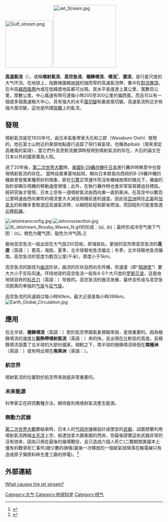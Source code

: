 {{Refimprove|time=2020-05-26}}
[[File:Gulf_stream.png|150px]]
[[File:Jet_Stream.jpg|200px]]

'''高速氣流'''（{{lang-en|Jet Stream}}），或稱'''噴射氣流'''、'''高空急流'''、'''極鋒噴流'''、'''噴流'''<ref>{{Cite web |url=http://terms.naer.edu.tw/search/?q=jet+stream |title=存档副本 |access-date=2020-12-05 |archive-date=2021-04-17 |archive-url=https://web.archive.org/web/20210417182519/https://terms.naer.edu.tw/search/?q=jet+stream |dead-url=no }}</ref>、'''激流'''，是行星尺度的大气环流。在地球上，指数條圍繞[[地球|地球]]的強而窄的高速氣流帶，集中在[[對流層頂|對流層頂]]，在中高[[緯度|緯]][[西風帶|西風帶]]內或在低緯度地區都可出現。其水平長度達上萬公里，寬數百公里，厚數公里。中心風速有時可達每小時200至300公里的偏西風，而且可以有一個或多個風速極大中心，具有強大的水平[[風切變|風切變]]和垂直風切變。高速氣流附近亦有強大風切變，這也是所謂[[飛機|飛機]]上的亂流。

==發現==
噴射氣流是在1920年代，由日本氣象學家大石和三郎（Wasaburo Oishi）發現的。他在富士山附近的某個地點進行追踪了飛行員氣球，也稱為pibals（用來測定高層風的氣球），當它們升高至對流層頂時發現到噴射氣流的存在。大石的論文在日本以外的國家廣為人知。

過了20年後，[[第二次世界大戰|第二次世界大戰]]時，[[美國|美國]][[B-29轰炸机|B-29轟炸機]]在[[日本|日本]]進行轟炸時無意中也發現噴射氣流的存在。 當時自美軍基地起飛，朝向日本群島向西飛的B-29轟炸機的機員曾發覺某種奇妙的現象，即在[[引擎|引擎]]正常運作而沒有機械故障的徵兆下，儀器的指針卻顯示飛機的移動速度很慢；此外，在執行轟炸時也會非常容易錯過目標區。經研究後才發現，日本上空有一道噴射氣流由西向東一直到美洲。在高空中以數百公里時速由西向東吹的噴流會大大減低飛機前進的速度。因此從[[亞洲|亞洲]]飛往[[北美|北美]]和[[加拿大|加拿大]]的航機多會取道這高速氣流帶，以縮短航程和節省燃油，而回程則可能會取道[[北極航線|北極航線]]。

[[File:Jetstreamconfig.jpg|thumb]]
[[File:Jetcrosssection.jpg|thumb]]
[[File:N_Jetstream_Rossby_Waves_N.gif|thumb]]的形成：(a), (b)；最终形成冷空气南下气团：(c)。橙色为暖气团，靛色为冷气团。]]

极地高空急流一般出现在大气层250百帕，即海拔{{convert|7|to|12|km|ft}}处。更弱的亚热带高空急流的'''高度'''（英語：{{lang|en|altitude}}）更高，海拔{{convert|10|to|16|km|ft}}。夏季，北半球极地急流偏北；冬季，北半球极地急流偏南。高空急流的宽度为数百公里(千米)，厚度小于5km。

高空急流的路径为[[曲流|曲流]]形状，曲流的形状自西向东传播，但速度（即“[[相速度|相速度]]”）要大大小于实际风速。环绕地球的高空急流一般有4-5个大尺度的[[罗斯贝波|罗斯贝波]]，这是由地球自转的[[科氏力|科氏力]]（英語：{{lang|en|Coriolis Force}}）导致的。高空急流的曲流发展，最终会形成与高空急流脱离的单独的[[气旋|气旋]]与[[反气旋|反气旋]]。

高空急流的风速超过每小時90km，最大记录是每小時398km。
[[File:Earth_Global_Circulation.jpg|thumb]]

==應用==
在北半球，'''極鋒噴流'''（英語：{{lang|en|Polar Jet Stream}}）對於航空界跟氣象預報來說，是很重要的。因為極鋒噴流的速度比'''副熱帶噴射氣流'''（英語：{{lang|en|Subtropical Jet Stream}}）來的快，且出現在比較低的高度。且極鋒噴流涵蓋了北半球的大部份國家。相較之下，南半球的極鋒噴流徘徊在'''南極洲'''（英語：{{lang|en|Antarctica}}）或有時出現在'''南美洲'''（英語：{{lang|en|South America}}）。
===航空界===
噴射氣流的位置對於航空界來說是非常重要的。
===未來能源===
科學家正在研究數種方法，期待能利用噴射氣流產生能源。

===無動力武器===
[[第二次世界大戰|第二次世界大戰]]要結束時，日本人的[[气球炸弹|气球炸弹]]被設計成便宜的[[武器|武器]]，試圖想要利用噴射氣流跨越[[太平洋|太平洋]]上空，抵達加拿大跟美國的西岸。但最後證實這些武器非常的沒有效率，因為只用在最後的幾場戰役，且只造成六個人死亡(二戰期間美國本土僅有的戰爭死亡事件)跟少數的損傷(最後一次釋放的一個紙氣球降落在輸電線只有造成原子彈原料鈽生產工廠的停電)。<ref>{{Cite web |url=http://www.faqs.org/docs/air/avfusen.html |title=The Fire Balloons |accessdate=2014-12-06 |archive-date=2016-03-03 |archive-url=https://web.archive.org/web/20160303175214/http://www.faqs.org/docs/air/avfusen.html |dead-url=yes }}</ref>

== 外部連結 ==
[http://www.weatherquestions.com/What_causes_the_jet_stream.htm What causes the jet stream?] {{Wayback|url=http://www.weatherquestions.com/What_causes_the_jet_stream.htm |date=20090909012014 }}
{{磁層}}
{{天氣系统}}
{{Authority control}}
[[Category:大气|Category:大气]]
[[Category:地球科学|Category:地球科学]]
[[Category:喷气|Category:喷气]]